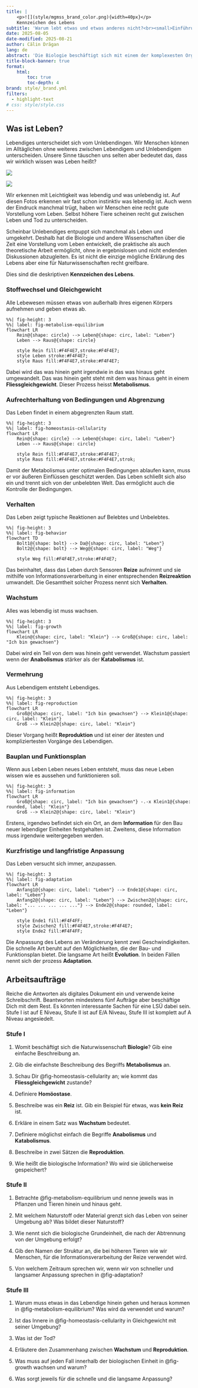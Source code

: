 ```yaml
---
title: | 
    <p>![](style/mgmss_brand_color.png){width=40px}</p>
    Kennzeichen des Lebens
subtitle: 'Warum lebt etwas und etwas anderes nicht?<br><small>Einführung mit Aufgaben</small>'
date: 2025-08-05 
date-modified: 2025-08-21
author: Călin Drăgan
lang: de 
abstract: 'Die Biologie beschäftigt sich mit einem der komplexesten Organisationsformen von Materie: Leben. Dabei untersucht sie die Strukturen, Beziehungen und Prozessen des Lebendigen, die selbst mehrere Größenordnungen abdecken können. Dabei sind einige wenige fundamentale Eigenschaften von lebenden Systemen ausreichend, um die gesamte Biologie zu verstehen.'
title-block-banner: true
format: 
    html: 
        toc: true
        toc-depth: 4
brand: style/_brand.yml
filters: 
  - highlight-text
# css: style/style.css
---
```


## Was ist Leben?

Lebendiges unterscheidet sich vom Unlebendingen. Wir Menschen können im Alltäglichen ohne weiteres zwischen Lebendigem und Unlebendigem unterscheiden. Unsere Sinne täuschen uns selten aber bedeutet das, dass wir wirklich wissen was Leben heißt?

::: {#fig-life-vs-inorganics layout-nrow=1 layout-valign="bottom"}

![](img/american-jael-rLoAjStfZ_4-unsplash.jpg)

![](img/kevin-yates--MGo5XlSdXA-unsplash.jpg)

Wir erkennen mit Leichtigkeit was lebendig und was unlebendig ist. Auf diesen Fotos erkennen wir fast schon instinktiv was lebendig ist. Auch wenn der Eindruck manchmal trügt, haben wir Menschen eine recht gute Vorstellung vom Leben. Selbst höhere Tiere scheinen recht gut zwischen Leben und Tod zu unterscheiden.
:::

Scheinbar Unlebendiges entpuppt sich manchmal als Leben und umgekehrt. Deshalb hat die Biologie und andere Wissenschaften über die Zeit eine Vorstellung vom Leben entwickelt, die praktische als auch theoretische Arbeit ermöglicht, ohne in ergebnislosen und nicht endenden Diskussionen abzugleiten. Es ist nicht die einzige mögliche Erklärung des Lebens aber eine für Naturwissenschaften recht greifbare.

Dies sind die deskriptiven **Kennzeichen des Lebens**.

### Stoffwechsel und Gleichgewicht

Alle Lebewesen müssen etwas von außerhalb ihres eigenen Körpers aufnehmen und geben etwas ab. 

```mermaid
%%| fig-height: 3
%%| label: fig-metabolism-equilibrium
flowchart LR
    Rein@{shape: circle} --> Leben@{shape: circ, label: "Leben"}
    Leben --> Raus@{shape: circle}

    style Rein fill:#F4F4E7,stroke:#F4F4E7;
    style Leben stroke:#F4F4E7;
    style Raus fill:#F4F4E7,stroke:#F4F4E7;
```

Dabei wird das was hinein geht irgendwie in das was hinaus geht umgewandelt. Das was hinein geht steht mit dem was hinaus geht in einem **Fliessgleichgewicht**. Dieser Prozess heisst **Metabolismus**. 

### Aufrechterhaltung von Bedingungen und Abgrenzung

Das Leben findet in einem abgegrenzten Raum statt.

```mermaid
%%| fig-height: 3
%%| label: fig-homeostasis-cellularity
flowchart LR
    Rein@{shape: circle} --> Leben@{shape: circ, label: "Leben"}
    Leben --> Raus@{shape: circle}

    style Rein fill:#F4F4E7,stroke:#F4F4E7;
    style Raus fill:#F4F4E7,stroke:#F4F4E7,strok;
```

Damit der Metabolismus unter optimalen Bedingungen ablaufen kann, muss er vor äußeren Einflüssen geschützt werden. Das Leben schließt sich also ein und trennt sich von der unbelebten Welt. Das ermöglicht auch die Kontrolle der Bedingungen.

### Verhalten

Das Leben zeigt typische Reaktionen auf Belebtes und Unbelebtes.

```mermaid
%%| fig-height: 3
%%| label: fig-behavior
flowchart TD
    Bolt1@{shape: bolt} --> Da@{shape: circ, label: "Leben"}
    Bolt2@{shape: bolt} --> Weg@{shape: circ, label: "Weg"}

    style Weg fill:#F4F4E7,stroke:#F4F4E7;
```

Das beinhaltet, dass das Leben durch Sensoren **Reize** aufnimmt und sie mithilfe von Informationsverarbeitung in einer entsprechenden **Reizreaktion** umwandelt. Die Gesamtheit solcher Prozess nennt sich **Verhalten**.

### Wachstum

Alles was lebendig ist muss wachsen.

```mermaid
%%| fig-height: 3
%%| label: fig-growth
flowchart LR
    Klein@{shape: circ, label: "Klein"} --> Groß@{shape: circ, label: "Ich bin gewachsen"}
```

Dabei wird ein Teil von dem was hinein geht verwendet. Wachstum passiert wenn der **Anabolismus** stärker als der **Katabolismus** ist.  

### Vermehrung

Aus Lebendigem entsteht Lebendiges.

```mermaid
%%| fig-height: 3
%%| label: fig-reproduction
flowchart LR
    Groß@{shape: circ, label: "Ich bin gewachsen"} --> Klein1@{shape: circ, label: "Klein"} 
    Groß --> Klein2@{shape: circ, label: "Klein"}
```

Dieser Vorgang heißt **Reproduktion** und ist einer der ätesten und kompliziertesten Vorgänge des Lebendigen.

### Bauplan und Funktionsplan

Wenn aus Leben Leben neues Leben entsteht, muss das neue Leben wissen wie es aussehen und funktionieren soll.

```mermaid
%%| fig-height: 3
%%| label: fig-information
flowchart LR
    Groß@{shape: circ, label: "Ich bin gewachsen"} -.-x Klein1@{shape: rounded, label: "Klein"} 
    Groß --> Klein2@{shape: circ, label: "Klein"}
```

Erstens, irgendwo befindet sich ein Ort, an dem **Information** für den Bau neuer lebendiger Einheiten festgehalten ist. Zweitens, diese Information muss irgendwie weitergegeben werden. 

### Kurzfristige und langfristige Anpassung

Das Leben versucht sich immer, anzupassen.

```mermaid
%%| fig-height: 3
%%| label: fig-adaptation
flowchart LR
    Anfang1@{shape: circ, label: "Leben"} --> Ende1@{shape: circ, label: "Leben"} 
    Anfang2@{shape: circ, label: "Leben"} --> Zwischen2@{shape: circ, label: "... ... ... ... ..."} --> Ende2@{shape: rounded, label: "Leben"}

    style Ende1 fill:#F4F4FF;
    style Zwischen2 fill:#F4F4E7,stroke:#F4F4E7;
    style Ende2 fill:#F4F4FF;
```

Die Anpassung des Lebens an Veränderung kennt zwei Geschwindigkeiten. Die schnelle Art beruht auf den Möglichkeiten, die der Bau- und Funktionsplan bietet. Die langsame Art heißt **Evolution**. In beiden Fällen nennt sich der prozess **Adaptation**.

## Arbeitsaufträge

Reiche die Antworten als digitales Dokument ein und verwende keine Schreibschrift. Beantworten mindestens fünf Aufträge aber beschäftige Dich mit dem Rest. Es könnten interessante Sachen für eine LSÜ dabei sein. Stufe I ist auf E Niveau, Stufe II ist auf E/A Niveau, Stufe III ist komplett auf A Niveau angesiedelt.

### Stufe I

#. Womit beschäftigt sich die Naturwissenschaft **Biologie**? Gib eine einfache Beschreibung an.

#. Gib die einfachste Beschreibung des Begriffs **Metabolismus** an.

#. Schau Dir @fig-homeostasis-cellularity an; wie kommt das **Fliessgleichgewicht** zustande?

#. Definiere **Homöostase**.

#. Beschreibe was ein **Reiz** ist. Gib ein Beispiel für etwas, was **kein Reiz** ist.

#. Erkläre in einem Satz was **Wachstum** bedeutet.

#. Definiere möglichst einfach die Begriffe **Anabolismus** und **Katabolismus**.

#. Beschreibe in zwei Sätzen die **Reproduktion**.

#. Wie heißt die biologische Information? Wo wird sie üblicherweise gespeichert?

### Stufe II

#. Betrachte @fig-metabolism-equilibrium und nenne jeweils was in Pflanzen und Tieren hinein und hinaus geht. 

#. Mit welchem Naturstoff oder Material grenzt sich das Leben von seiner Umgebung ab? Was bildet dieser Naturstoff?

#. Wie nennt sich die biologische Grundeinheit, die nach der Abtrennung von der Umgebung erfolgt?

#. Gib den Namen der Struktur an, die bei höheren Tieren wie wir Menschen, für die Informationsverarbeitung der Reize verwendet wird.

#. Von welchem Zeitraum sprechen wir, wenn wir von schneller und langsamer Anpassung sprechen in @fig-adaptation?

### Stufe III

#.  Warum muss etwas in das Lebendige hinein gehen und heraus kommen in @fig-metabolism-equilibrium? Was wird da verwendet und warum?

#. Ist das Innere in @fig-homeostasis-cellularity in Gleichgewicht mit seiner Umgebung?

#. Was ist der Tod?

#. Erläutere den Zusammenhang zwischen **Wachstum** und **Reproduktion**.

#. Was muss auf jeden Fall innerhalb der biologischen Einheit in @fig-growth wachsen und warum? 

#. Was sorgt jeweils für die schnelle und die langsame Anpassung?